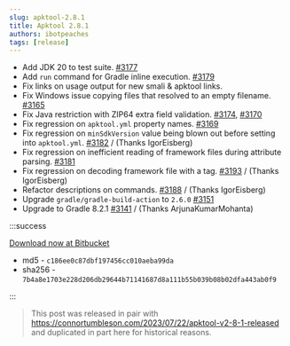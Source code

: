 ```yaml
---
slug: apktool-2.8.1
title: Apktool 2.8.1
authors: ibotpeaches
tags: [release]
---
```


- Add JDK 20 to test suite. [#3177](https://github.com/iBotPeaches/Apktool/pull/3177)
- Add `run` command for Gradle inline execution. [#3179](https://github.com/iBotPeaches/Apktool/pull/3179)
- Fix links on usage output for new smali & apktool links.
- Fix Windows issue copying files that resolved to an empty filename. [#3165](https://github.com/iBotPeaches/Apktool/issues/3165)
- Fix Java restriction with ZIP64 extra field validation. [#3174](https://github.com/iBotPeaches/Apktool/issues/3174), [#3170](https://github.com/iBotPeaches/Apktool/issues/3170)
- Fix regression on `apktool.yml` property names. [#3169](https://github.com/iBotPeaches/Apktool/issues/3169)
- Fix regression on `minSdkVersion` value being blown out before setting into `apktool.yml`. [#3182](https://github.com/iBotPeaches/Apktool/pull/3182) / (Thanks IgorEisberg)
- Fix regression on inefficient reading of framework files during attribute parsing. [#3181](https://github.com/iBotPeaches/Apktool/issues/3181)
- Fix regression on decoding framework file with a tag. [#3193](https://github.com/iBotPeaches/Apktool/pull/3193) / (Thanks IgorEisberg)
- Refactor descriptions on commands. [#3188](https://github.com/iBotPeaches/Apktool/pull/3188) / (Thanks IgorEisberg)
- Upgrade `gradle/gradle-build-action` to `2.6.0` [#3151](https://github.com/iBotPeaches/Apktool/pull/3151)
- Upgrade to Gradle 8.2.1 [#3141](https://github.com/iBotPeaches/Apktool/pull/3141) / (Thanks ArjunaKumarMohanta)

:::success

[Download now at Bitbucket](https://bitbucket.org/iBotPeaches/apktool/downloads/apktool_2.8.1.jar)

- md5 - `c186ee0c87dbf197456cc010aeba99da`
- sha256 - `7b4a8e1703e228d206db29644b71141687d8a111b55b039b08b02dfa443ab0f9`

:::

> This post was released in pair with https://connortumbleson.com/2023/07/22/apktool-v2-8-1-released and duplicated in part here for historical reasons.
